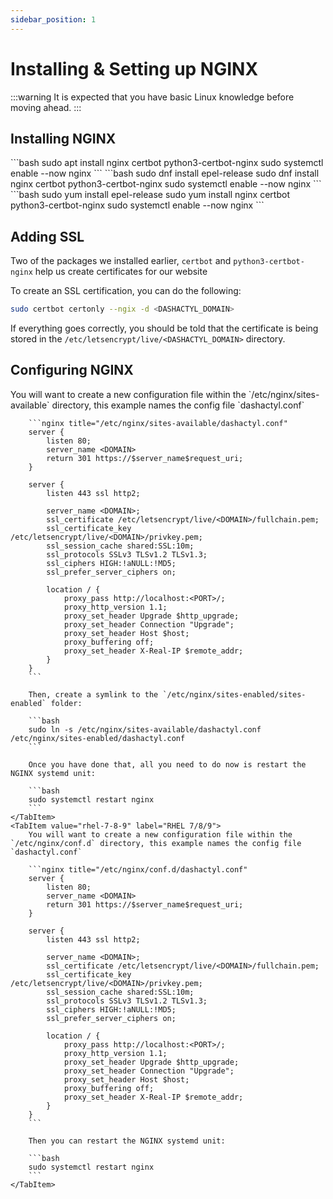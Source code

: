 ```yaml
---
sidebar_position: 1
---
```



# Installing & Setting up NGINX

:::warning
It is expected that you have basic Linux knowledge before moving ahead.
:::

## Installing NGINX
<Tabs>
	<TabItem value="ubuntu-debian" label="Ubuntu/Debian" default>
		```bash
		sudo apt install nginx certbot python3-certbot-nginx 
		sudo systemctl enable --now nginx
		```
	</TabItem>
	<TabItem value="rhel-8-9" label="RHEL 8/9">
		```bash
		sudo dnf install epel-release
		sudo dnf install nginx certbot python3-certbot-nginx
		sudo systemctl enable --now nginx
		```
	</TabItem>
	<TabItem value="rhel-7" label="RHEL 7">
		```bash
		sudo yum install epel-release
		sudo yum install nginx certbot python3-certbot-nginx
		sudo systemctl enable --now nginx
		```
	</TabItem>
</Tabs>

## Adding SSL

Two of the packages we installed earlier, `certbot` and `python3-certbot-nginx` help us create certificates for our website

To create an SSL certification, you can do the following:

```bash
sudo certbot certonly --ngix -d <DASHACTYL_DOMAIN>
```

If everything goes correctly, you should be told that the certificate is being stored in the `/etc/letsencrypt/live/<DASHACTYL_DOMAIN>` directory.

## Configuring NGINX

<Tabs>
	<TabItem value="ubuntu-debian" label="Ubuntu/Debian" default>
		You will want to create a new configuration file within the `/etc/nginx/sites-available` directory, this example names the config file `dashactyl.conf`

		```nginx title="/etc/nginx/sites-available/dashactyl.conf"
		server {
			listen 80;
			server_name <DOMAIN>
			return 301 https://$server_name$request_uri;
		}

		server {
			listen 443 ssl http2;

			server_name <DOMAIN>;
			ssl_certificate /etc/letsencrypt/live/<DOMAIN>/fullchain.pem;
			ssl_certificate_key /etc/letsencrypt/live/<DOMAIN>/privkey.pem;
			ssl_session_cache shared:SSL:10m;
			ssl_protocols SSLv3 TLSv1.2 TLSv1.3;
			ssl_ciphers HIGH:!aNULL:!MD5;
			ssl_prefer_server_ciphers on;

			location / {
				proxy_pass http://localhost:<PORT>/;
				proxy_http_version 1.1;
				proxy_set_header Upgrade $http_upgrade;
				proxy_set_header Connection "Upgrade";
				proxy_set_header Host $host;
				proxy_buffering off;
				proxy_set_header X-Real-IP $remote_addr;
			}
		}
		```

		Then, create a symlink to the `/etc/nginx/sites-enabled/sites-enabled` folder:

		```bash
		sudo ln -s /etc/nginx/sites-available/dashactyl.conf /etc/nginx/sites-enabled/dashactyl.conf
		```

		Once you have done that, all you need to do now is restart the NGINX systemd unit:
		
		```bash
		sudo systemctl restart nginx
		```
	</TabItem>
	<TabItem value="rhel-7-8-9" label="RHEL 7/8/9">
		You will want to create a new configuration file within the `/etc/nginx/conf.d` directory, this example names the config file `dashactyl.conf`

		```nginx title="/etc/nginx/conf.d/dashactyl.conf"
		server {
			listen 80;
			server_name <DOMAIN>
			return 301 https://$server_name$request_uri;
		}

		server {
			listen 443 ssl http2;

			server_name <DOMAIN>;
			ssl_certificate /etc/letsencrypt/live/<DOMAIN>/fullchain.pem;
			ssl_certificate_key /etc/letsencrypt/live/<DOMAIN>/privkey.pem;
			ssl_session_cache shared:SSL:10m;
			ssl_protocols SSLv3 TLSv1.2 TLSv1.3;
			ssl_ciphers HIGH:!aNULL:!MD5;
			ssl_prefer_server_ciphers on;

			location / {
				proxy_pass http://localhost:<PORT>/;
				proxy_http_version 1.1;
				proxy_set_header Upgrade $http_upgrade;
				proxy_set_header Connection "Upgrade";
				proxy_set_header Host $host;
				proxy_buffering off;
				proxy_set_header X-Real-IP $remote_addr;
			}
		}
		```

		Then you can restart the NGINX systemd unit:

		```bash
		sudo systemctl restart nginx
		```
	</TabItem>
</Tabs>